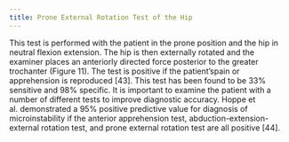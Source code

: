 ```yaml
---
title: Prone External Rotation Test of the Hip
---
```


This test is performed with the patient in the prone position and the hip in neutral flexion extension. The hip is then externally rotated and the examiner places an anteriorly directed force posterior to the greater trochanter (Figure 11). The test is positive if the patient’spain or apprehension is reproduced [43]. This test has been found to be 33% sensitive and 98% specific. It is important to examine the patient with a number of different tests to improve diagnostic accuracy. Hoppe et al. demonstrated a 95% positive predictive value for diagnosis of microinstability if the anterior apprehension test, abduction-extension-external rotation test, and prone external rotation test are all positive [44].